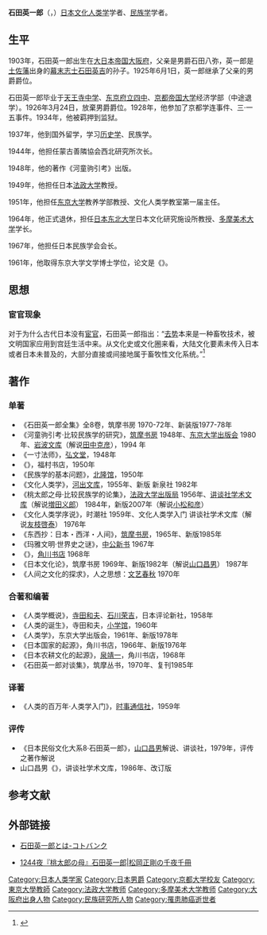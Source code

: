 '''石田英一郎'''（{{jpn|j=石田英一郎|hg=いしだ えいいちろう|rm=Ishida Eiichirō}}，{{bd|1903年|6月30日|1968年|11月9日|catIdx=Ishida Eiichirō}}）[[日本|日本]][[文化人类学|文化人类学]]学者、[[民族学|民族学]]学者。

==生平==
1903年，石田英一郎出生在[[大日本帝国|大日本帝国]][[大阪府|大阪府]]，父亲是男爵石田八弥，英一郎是[[土佐藩|土佐藩]]出身的[[幕末志士|幕末志士]][[石田英吉|石田英吉]]的孙子。1925年6月1日，英一郎继承了父亲的男爵爵位。

石田英一郎毕业于[[天王寺中学|天王寺中学]]、[[东京府立四中|东京府立四中]]、[[京都帝国大学|京都帝国大学]]经济学部（中途退学）。1926年3月24日，放棄男爵爵位。1928年，他参加了京都学连事件、三·一五事件。1934年，他被羁押到监狱。

1937年，他到国外留学，学习[[历史学|历史学]]、民族学。

1944年，他担任蒙古善隣協会西北研究所次长。

1948年，他的著作《河童驹引考》出版。

1949年，他担任日本[[法政大学|法政大学]]教授。

1951年，他担任[[东京大学|东京大学]]教养学部教授、文化人类学教室第一届主任。

1964年，他正式退休，担任[[日本东北大学|日本东北大学]]日本文化研究施设所教授、[[多摩美术大学|多摩美术大学]]学长。

1967年，他担任日本民族学会会长。

1961年，他取得东京大学文学博士学位，论文是《{{lang|ja|河童伝説 : 日本の水精河童と馬を水中に引き入れんとするその習性とに関する比較民族学的研究}}》。

==思想==
===宦官现象===
对于为什么古代日本没有[[宦官|宦官]]，石田英一郎指出：“[[睾丸|去势]]本来是一种畜牧技术，被文明国家应用到宫廷生活中来。从文化史或文化圈来看，大陆文化要素未传入日本或者日本未普及的，大部分直接或间接地属于畜牧性文化系统。”<ref name="multiplewy1 " >{{cite web |url=http://news.163.com/08/0906/00/4L4BCTBJ000120GU.html? |title=日本为何无宦官 |accessdate=2008-09-06 |work= |publisher=网易 |language=zh-hans |archive-date=2014-11-09 |archive-url=https://web.archive.org/web/20141109180916/http://news.163.com/08/0906/00/4L4BCTBJ000120GU.html |dead-url=no }}</ref>

==著作==
===单著===
*《石田英一郎全集》全8卷，筑摩书房 1970-72年、新装版1977-78年
*《河童驹引考·比较民族学的研究》，[[筑摩书房|筑摩书房]] 1948年、[[东京大学出版会|东京大学出版会]] 1980年、[[岩波文库|岩波文库]]（解说[[田中克彦|田中克彦]]），1994 年
*《一寸法师》，[[弘文堂|弘文堂]]，1948年
*《{{lang-ja|うたう木の叶 デンマーク童话集}}》，福村书店，1950年
*《民族学的基本问题》，[[北隆馆|北隆馆]]，1950年
*《文化人类学》，[[河出文库|河出文库]]，1955年、新版 新泉社 1982年
*《桃太郎之母·比较民族学的论集》，[[法政大学出版局|法政大学出版局]] 1956年、[[讲谈社学术文库|讲谈社学术文库]]（解说[[増田义郎|増田义郎]]） 1984年，新版2007年（解说[[小松和彦|小松和彦]]）
*《文化人类学序说》，时潮社 1959年、文化人类学入门 讲谈社学术文库（解说[[友枝啓泰|友枝啓泰]]） 1976年 
*《东西抄：日本・西洋・人间》，[[筑摩书房|筑摩书房]]，1965年、新版1985年
*《玛雅文明·世界史之谜》，[[中公新书|中公新书]] 1967年
*《{{lang|ja|人间を求めて}}》，[[角川书店|角川书店]] 1968年
*《日本文化论》，筑摩书房 1969年、新版1982年（解说[[山口昌男|山口昌男]]） 1987年
*《人间之文化的探求》，人之思想：[[文艺春秋|文艺春秋]] 1970年

===合著和编著===
*《人类学概说》，[[寺田和夫|寺田和夫]]、[[石川荣吉|石川荣吉]]，日本评论新社，1958年
*《人类的诞生》，寺田和夫，[[小学馆|小学馆]]，1960年
*《人类学》，东京大学出版会，1961年、新版1978年  
*《日本国家的起源》，角川书店，1966年、新版1976年
*《日本农耕文化的起源》，[[泉靖一|泉靖一]]，角川书店，1968年
*《石田英一郎对谈集》，筑摩丛书，1970年、复刊1985年

===译著===
*《人类的百万年·人类学入门》，[[时事通信社|时事通信社]]，1959年
 
===评传===
*《日本民俗文化大系8·石田英一郎》，[[山口昌男|山口昌男]]解说、讲谈社，1979年，评传之著作解说
* 山口昌男《{{lang-ja|河童のコスモロジー·石田英一郎の思想之学问}}》，讲谈社学术文库，1986年、改订版

==参考文献==
{{reflist}}

==外部链接==
*{{ja icon}} [http://kotobank.jp/word/%E7%9F%B3%E7%94%B0%E8%8B%B1%E4%B8%80%E9%83%8E 石田英一郎とは-コトバンク] {{Wayback|url=http://kotobank.jp/word/%E7%9F%B3%E7%94%B0%E8%8B%B1%E4%B8%80%E9%83%8E |date=20131103091911 }}
*{{ja icon}} [http://1000ya.isis.ne.jp/1244.html 1244夜『桃太郎の母』石田英一郎|松岡正剛の千夜千冊] {{Wayback|url=http://1000ya.isis.ne.jp/1244.html |date=20141109100854 }}

{{Authority control}}
{{DEFAULTSORT:Ishida Eiichirō}}
[[Category:日本人类学家|Category:日本人类学家]]
[[Category:日本男爵|Category:日本男爵]]
[[Category:京都大学校友|Category:京都大学校友]]
[[Category:東京大學教師|Category:東京大學教師]]
[[Category:法政大学教师|Category:法政大学教师]]
[[Category:多摩美术大学教师|Category:多摩美术大学教师]]
[[Category:大阪府出身人物|Category:大阪府出身人物]]
[[Category:民族研究所人物|Category:民族研究所人物]]
[[Category:罹患肺癌逝世者|Category:罹患肺癌逝世者]]